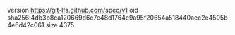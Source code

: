 version https://git-lfs.github.com/spec/v1
oid sha256:4db3b8ca120669d6c7e48d1764e9a95f20654a518440aec2e4505b4e6d42c061
size 4375
